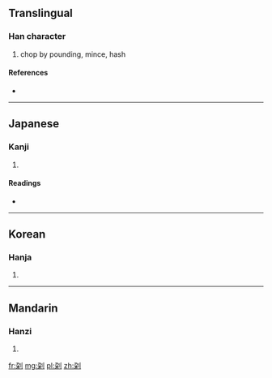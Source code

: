 {{also|剁}}
==Translingual==

===Han character===
{{Han char|rn=18|rad=刀|as=06|sn=8|four=|canj=弓木中弓 (NDLN)}}

# chop by pounding, mince, hash

====References====
* {{Han ref|kx=0138.430|dkj=01957|hdz=10338.021|uh=5234|ud=21044}}

----

==Japanese==

===Kanji===
{{ja-kanji|grade=|rs=刀06}}

# {{defn|lang=ja|sort=刀06}}

====Readings====
* {{ja-readings|on=[[た]] (ta)|kun=[[きる]] (kiru)}}

----

==Korean==

===Hanja===
{{ko-hanja|hangeul=타|rv=ta|mr=t'a}}

# {{defn|lang=ko|sort=刀06}}

----

==Mandarin==

===Hanzi===
{{cmn-hanzi|pin=[[duò]] ([[duo4]])|wg=to<sup>4</sup>}}

# {{defn|lang=cmn|sort=刀06}}

[[fr:刴]]
[[mg:刴]]
[[pl:刴]]
[[zh:刴]]